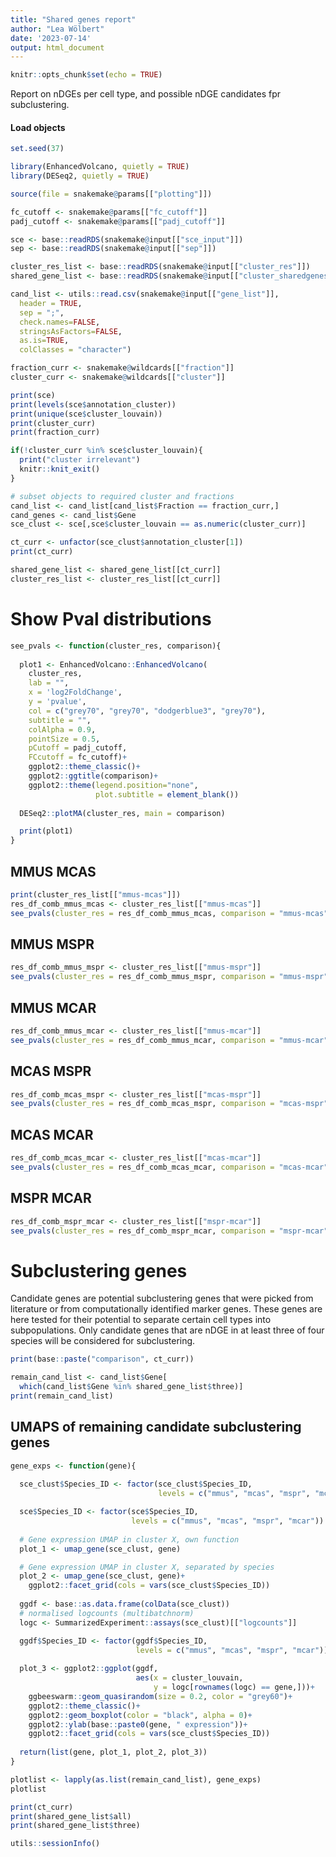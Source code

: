 ```yaml
---
title: "Shared genes report"
author: "Lea Wölbert"
date: '2023-07-14'
output: html_document
---
```


```r
knitr::opts_chunk$set(echo = TRUE)
```

Report on nDGEs per cell type, and possible nDGE candidates fpr subclustering.

#### Load objects

```r
set.seed(37)
```

```r
library(EnhancedVolcano, quietly = TRUE)
library(DESeq2, quietly = TRUE)
```

```r
source(file = snakemake@params[["plotting"]])
```

```r
fc_cutoff <- snakemake@params[["fc_cutoff"]]
padj_cutoff <- snakemake@params[["padj_cutoff"]]

sce <- base::readRDS(snakemake@input[["sce_input"]])
sep <- base::readRDS(snakemake@input[["sep"]])

cluster_res_list <- base::readRDS(snakemake@input[["cluster_res"]])
shared_gene_list <- base::readRDS(snakemake@input[["cluster_sharedgenes_list"]])

cand_list <- utils::read.csv(snakemake@input[["gene_list"]], 
  header = TRUE, 
  sep = ";", 
  check.names=FALSE, 
  stringsAsFactors=FALSE, 
  as.is=TRUE, 
  colClasses = "character")

fraction_curr <- snakemake@wildcards[["fraction"]]
cluster_curr <- snakemake@wildcards[["cluster"]]
```

```r
print(sce)
print(levels(sce$annotation_cluster))
print(unique(sce$cluster_louvain))
print(cluster_curr)
print(fraction_curr)

if(!cluster_curr %in% sce$cluster_louvain){
  print("cluster irrelevant")
  knitr::knit_exit()
}
```

```r
# subset objects to required cluster and fractions
cand_list <- cand_list[cand_list$Fraction == fraction_curr,]
cand_genes <- cand_list$Gene
sce_clust <- sce[,sce$cluster_louvain == as.numeric(cluster_curr)]

ct_curr <- unfactor(sce_clust$annotation_cluster[1])
print(ct_curr)

shared_gene_list <- shared_gene_list[[ct_curr]]
cluster_res_list <- cluster_res_list[[ct_curr]]
```

# Show Pval distributions

```r
see_pvals <- function(cluster_res, comparison){
  
  plot1 <- EnhancedVolcano::EnhancedVolcano(
    cluster_res,
    lab = "",
    x = 'log2FoldChange', 
    y = 'pvalue', 
    col = c("grey70", "grey70", "dodgerblue3", "grey70"),
    subtitle = "", 
    colAlpha = 0.9, 
    pointSize = 0.5,
    pCutoff = padj_cutoff, 
    FCcutoff = fc_cutoff)+
    ggplot2::theme_classic()+
    ggplot2::ggtitle(comparison)+
    ggplot2::theme(legend.position="none",
                   plot.subtitle = element_blank())
  
  DESeq2::plotMA(cluster_res, main = comparison)

  print(plot1)
}
```

## MMUS MCAS

```r
print(cluster_res_list[["mmus-mcas"]])
res_df_comb_mmus_mcas <- cluster_res_list[["mmus-mcas"]]
see_pvals(cluster_res = res_df_comb_mmus_mcas, comparison = "mmus-mcas")
```

## MMUS MSPR

```r
res_df_comb_mmus_mspr <- cluster_res_list[["mmus-mspr"]]
see_pvals(cluster_res = res_df_comb_mmus_mspr, comparison = "mmus-mspr")
```

## MMUS MCAR

```r
res_df_comb_mmus_mcar <- cluster_res_list[["mmus-mcar"]]
see_pvals(cluster_res = res_df_comb_mmus_mcar, comparison = "mmus-mcar")
```

## MCAS MSPR

```r
res_df_comb_mcas_mspr <- cluster_res_list[["mcas-mspr"]]
see_pvals(cluster_res = res_df_comb_mcas_mspr, comparison = "mcas-mspr")
```

## MCAS MCAR

```r
res_df_comb_mcas_mcar <- cluster_res_list[["mcas-mcar"]]
see_pvals(cluster_res = res_df_comb_mcas_mcar, comparison = "mcas-mcar")
```

## MSPR MCAR

```r
res_df_comb_mspr_mcar <- cluster_res_list[["mspr-mcar"]]
see_pvals(cluster_res = res_df_comb_mspr_mcar, comparison = "mspr-mcar")
```

# Subclustering genes

Candidate genes are potential subclustering genes that were picked from
literature or from computationally identified marker genes.
These genes are here tested for their potential to separate certain cell types 
into subpopulations.
Only candidate genes that are nDGE in at least three of four species
will be considered for subclustering.

```r
print(base::paste("comparison", ct_curr))

remain_cand_list <- cand_list$Gene[
  which(cand_list$Gene %in% shared_gene_list$three)]
print(remain_cand_list)
```

## UMAPS of remaining candidate subclustering genes

```r
gene_exps <- function(gene){
  
  sce_clust$Species_ID <- factor(sce_clust$Species_ID,
                                 levels = c("mmus", "mcas", "mspr", "mcar"))

  sce$Species_ID <- factor(sce$Species_ID,
                           levels = c("mmus", "mcas", "mspr", "mcar"))
  
  # Gene expression UMAP in cluster X, own function
  plot_1 <- umap_gene(sce_clust, gene)

  # Gene expression UMAP in cluster X, separated by species
  plot_2 <- umap_gene(sce_clust, gene)+
    ggplot2::facet_grid(cols = vars(sce_clust$Species_ID))
  
  ggdf <- base::as.data.frame(colData(sce_clust))
  # normalised logcounts (multibatchnorm)
  logc <- SummarizedExperiment::assays(sce_clust)[["logcounts"]]

  ggdf$Species_ID <- factor(ggdf$Species_ID,
                            levels = c("mmus", "mcas", "mspr", "mcar"))
  
  plot_3 <- ggplot2::ggplot(ggdf,
                            aes(x = cluster_louvain,
                                y = logc[rownames(logc) == gene,]))+
    ggbeeswarm::geom_quasirandom(size = 0.2, color = "grey60")+
    ggplot2::theme_classic()+
    ggplot2::geom_boxplot(color = "black", alpha = 0)+
    ggplot2::ylab(base::paste0(gene, " expression"))+
    ggplot2::facet_grid(cols = vars(sce_clust$Species_ID))
  
  return(list(gene, plot_1, plot_2, plot_3))
}
```

```r
plotlist <- lapply(as.list(remain_cand_list), gene_exps)
plotlist
```

```r
print(ct_curr)
print(shared_gene_list$all)
print(shared_gene_list$three)
```

```r
utils::sessionInfo()
```